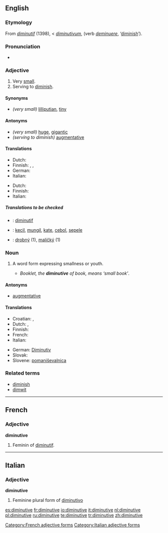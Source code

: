 {{wikipedia}}
==English==

===Etymology===
From {{OF.}} ''[[diminutif]]'' (1398), < {{L.}} ''[[diminutivum]]'', (verb ''[[deminuere]]'', ‘[[diminish]]’).

===Pronunciation===
* {{audio|en-us-diminutive.ogg|Audio (US)}}

===Adjective===
{{en-adj}}

# Very [[small]].
# Serving to [[diminish]].

====Synonyms====
* ''(very small)'' [[lilliputian]], [[tiny]]

====Antonyms====
* ''(very small)'' [[huge]], [[gigantic]]
* ''(serving to diminish)'' [[augmentative]]

====Translations====
{{trans-top|very small}}
* Dutch: {{t+|nl|klein}}
* Finnish: {{t|fi|pikkuruinen}}, {{t|fi|vähäinen}}, {{t-|fi|mitätön}}
* German: {{t|de|winzig}}
* Italian: {{t|it|minuscolo}}
{{trans-mid}}
{{trans-bottom}}

{{trans-top|serving to diminish}}
* Dutch: {{t|nl|verkleinend}}
* Finnish: {{t-|fi|pienentää|alt=pienentävä}}
* Italian: {{t|it|diminutivo}}
{{trans-mid}}
{{trans-bottom}}

=====Translations to be checked=====
{{checktrans}}
{{trans-top|Translations to be categorized}}
* {{ttbc|French}}: [[diminutif]]
* {{ttbc|Indonesian}}: [[kecil]], [[mungil]], [[kate]], [[cebol]], [[sepele]]
{{trans-mid}}
* {{ttbc|Slovak}}: [[drobný]] (1), [[maličký]] (1)
{{trans-bottom}}

===Noun===
{{en-noun}}

# {{Grammar}} A word form expressing smallness or youth.
#* ''Booklet, the '''diminutive''' of book, means ‘small book’''.

====Antonyms====
* [[augmentative]]

====Translations====
{{trans-top|word form expressing smallness}}
* Croatian: {{t-|hr|deminutiv|m}}, {{t-|hr|umanjenica|f}}
* Dutch: {{t+|nl|verkleinwoord|n}}, {{t|nl|diminutief|n}}
* Finnish: {{t+|fi|diminutiivi}}
* French: {{t|fr|diminutif|m}}
* Italian: {{t|it|diminutivo|m}}
{{trans-mid}}
* German: [[Diminutiv]] {{m}}
* Slovak: {{t+|sk|zdrobnenina|f}}
* Slovene: [[pomanjševalnica]] {{f}}
{{trans-bottom}}

===Related terms===
* [[diminish]]
* [[dimwit]]

----

==French==

===Adjective===
'''diminutive'''

# Feminin of [[diminutif]].

[[Category:French adjective forms]]

----

==Italian==

===Adjective===
'''diminutive''' {{f}}

# Feminine plural form of [[diminutivo]]

[[Category:Italian adjective forms]]

[[es:diminutive]]
[[fr:diminutive]]
[[io:diminutive]]
[[it:diminutive]]
[[nl:diminutive]]
[[pl:diminutive]]
[[ru:diminutive]]
[[te:diminutive]]
[[tr:diminutive]]
[[zh:diminutive]]